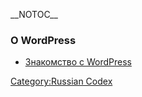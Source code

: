 __NOTOC__
{{ru:Stub}}
===О WordPress===
*[[Знакомство с WordPress]]

{{ru:toclist}}

[[Category:Russian Codex]]